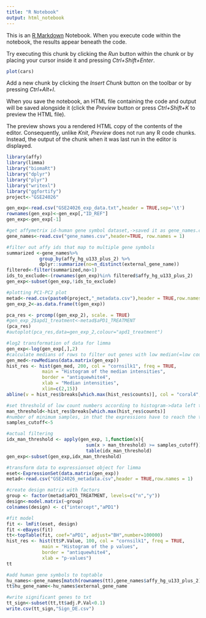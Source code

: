 ```yaml
---
title: "R Notebook"
output: html_notebook
---
```


This is an [R Markdown](http://rmarkdown.rstudio.com) Notebook. When you execute code within the notebook, the results appear beneath the code. 

Try executing this chunk by clicking the *Run* button within the chunk or by placing your cursor inside it and pressing *Ctrl+Shift+Enter*. 

```r
plot(cars)
```

Add a new chunk by clicking the *Insert Chunk* button on the toolbar or by pressing *Ctrl+Alt+I*.

When you save the notebook, an HTML file containing the code and output will be saved alongside it (click the *Preview* button or press *Ctrl+Shift+K* to preview the HTML file).

The preview shows you a rendered HTML copy of the contents of the editor. Consequently, unlike *Knit*, *Preview* does not run any R code chunks. Instead, the output of the chunk when it was last run in the editor is displayed.

```r
library(affy)   
library(limma)
library("biomaRt")
library("dplyr")
library("plyr")
library("writexl")
library("ggfortify")
project<-"GSE24026"
```

```r
gen_exp<-read.csv("GSE24026_exp_data.txt",header = TRUE,sep='\t')
rownames(gen_exp)<-gen_exp[,"ID_REF"]
gen_exp<-gen_exp[-1]
```

```r
#get affymetrix id-human gene symbol dataset,->saved it as gene_names.csv
gene_names<-read.csv("gene_names.csv",header=TRUE, row.names = 1)

#filter out affy ids that map to multiple gene symbols
summarized <-gene_names%>%
            group_by(affy_hg_u133_plus_2) %>%
            dplyr::summarize(no=n_distinct(external_gene_name))
filtered<-filter(summarized,no>1)
ids_to_exclude<-(rownames(gen_exp)%in% filtered$affy_hg_u133_plus_2)
gen_exp<-subset(gen_exp,!ids_to_exclude)

#plotting PC1-PC2 plot
metad<-read.csv(paste0(project,"_metadata.csv"),header = TRUE,row.names = 1)
gen_exp_2<-as.data.frame(t(gen_exp))

pca_res <- prcomp((gen_exp_2), scale. = TRUE)
#gen_exp_2$apd1_treatment<-metad$aPD1_TREATMENT
(pca_res)
#autoplot(pca_res,data=gen_exp_2,colour="apd1_treatment")
```

```r
#log2 transformation of data for limma
gen_exp<-log(gen_exp[,],2)
#calculate medians of rows to filter out genes with low median(=low count) numbers, plotting them as histogram
gen_med<-rowMedians(data.matrix(gen_exp))
hist_res <- hist(gen_med, 200, col = "cornsilk1", freq = TRUE,
             main = "Histogram of the median intensities",
             border = "antiquewhite4",
             xlab = "Median intensities",
             xlim=c(2,15))
abline(v = hist_res$breaks[which.max(hist_res$counts)], col = "coral4", lwd = 2)
```
```r
#set threshold of low count numbers according to histogram->data left to the first peak is dropped
man_threshold<-hist_res$breaks[which.max(hist_res$counts)]
#number of minimum samples, in that the expressions have to reach the threshold to be kept
samples_cutoff<-5

#actual filtering
idx_man_threshold <- apply(gen_exp, 1,function(x){
                             sum(x > man_threshold) >= samples_cutoff})
                             table(idx_man_threshold)
gen_exp<-subset(gen_exp,idx_man_threshold)
```

```r
#transform data to expressionset object for limma 
eset<-ExpressionSet(data.matrix(gen_exp))
metad<-read.csv("GSE24026_metadata.csv",header = TRUE,row.names = 1)

#create design matrix with factors
group <- factor(metad$aPD1_TREATMENT, levels=c("n","y"))
design<-model.matrix(~group)
colnames(design) <- c("intercept","aPD1")

#fit model
fit <- lmFit(eset, design)
fit <-eBayes(fit)
tt<-topTable(fit, coef="aPD1", adjust="BH",number=100000)
hist_res <- hist(tt$P.Value, 100, col = "cornsilk1", freq = TRUE,
             main = "Histogram of the p values",
             border = "antiquewhite4",
             xlab = "p-values")
tt
```

```r
#add human gene symbols to toptable
hu_names<-gene_names[match(rownames(tt),gene_names$affy_hg_u133_plus_2),]
tt$hu_gene_name<-hu_names$external_gene_name

#write significant genes to txt
tt_sign<-subset(tt,tt$adj.P.Val<0.1)
write.csv(tt_sign,"Sign_DE.csv")
```



  






